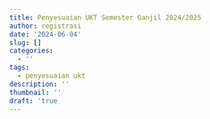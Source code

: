 ```yaml
---
title: Penyesuaian UKT Semester Ganjil 2024/2025
author: registrasi
date: '2024-06-04'
slug: []
categories:
  - ''
tags:
  - penyesuaian ukt
description: ''
thumbnail: ''
draft: 'true
---
```

